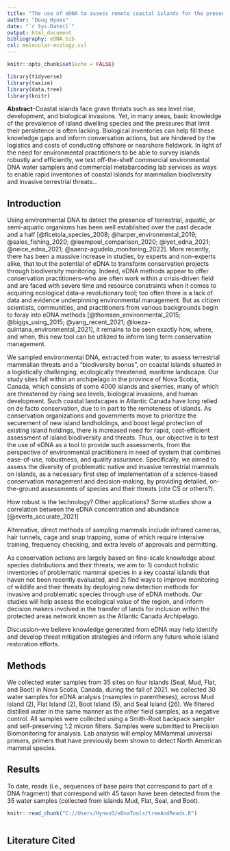 ```yaml
---
title: "The use of eDNA to assess remote coastal islands for the presence of invasive terrestrial mammals"
author: "Doug Hynes"
date: "`r Sys.Date()`"
output: html_document
bibliography: eDNA.bib
csl: molecular-ecology.csl
---
```


```r
knitr::opts_chunk$set(echo = FALSE)

library(tidyverse)
library(taxize)
library(data.tree)
library(knitr)
```

**Abstract**–Coastal islands face grave threats such as sea level rise, development, and biological invasions. Yet, in many areas, basic knowledge of the prevalence of island dwelling species and the pressures that limit their persistence is often lacking. Biological inventories can help fill these knowledge gaps and inform conversation actions, but are hindered by the logistics and costs of conducting offshore or nearshore fieldwork. In light of the need for environmental practitioners to be able to survey islands robustly and efficiently, we test off-the-shelf commercial environmental DNA water samplers and commercial metabarcoding lab services as ways to enable rapid inventories of coastal islands for mammalian biodiversity and invasive terrestrial threats...

## Introduction

Using environmental DNA to detect the presence of terrestrial, aquatic, or semi-aquatic organisms has been well established over the past decade and a half [@ficetola_species_2008; @harper_environmental_2019; @sales_fishing_2020; @leempoel_comparison_2020; @lyet_edna_2021; @neice_edna_2021; @saenz-agudelo_monitoring_2022]. More recently, there has been a massive increase in studies, by experts and non-experts alike, that tout the potential of eDNA to transform conservation projects through biodiversity monitoring. Indeed, eDNA methods appear to offer conservation practitioners–who are often work within a crisis-driven field and are faced with severe time and resource constraints when it comes to acquiring ecological data–a revolutionary tool; too often there is a lack of data and evidence underpinning environmental management. But as citizen scientists, communities, and practitioners from various backgrounds begin to foray into eDNA methods [@thomsen_environmental_2015; @biggs_using_2015; @yang_recent_2021; @loeza-quintana_environmental_2021], it remains to be seen exactly how, where, and when, this new tool can be utilized to inform long term conservation management.    

We sampled environmental DNA, extracted from water, to assess terrestrial mammalian threats and a "biodiversity bonus", on coastal islands situated in a logistically challenging, ecologically threatened, maritime landscape. Our study sites fall within an archipelago in the province of Nova Scotia, Canada, which consists of some 4000 islands and skerries, many of which are threatened by rising sea levels, biological invasions, and human development. Such coastal landscapes in Atlantic Canada have long relied on de facto conservation, due to in part to the remoteness of islands. As conservation organizations and governments move to prioritize the securement of new island landholdings, and boost legal protection of existing island holdings, there is increased need for rapid, cost-efficient assessment of island biodiversity and threats. Thus, our objective is to test the use of eDNA as a tool to provide such assessments, from the perspective of environmental practitioners in need of system that combines ease-of-use, robustness, and quality assurance. Specifically, we aimed to assess the diversity of problematic native and invasive terrestrial mammals on islands, as a necessary first step of implementation of a science-based conservation management and decision-making, by providing detailed, on-the-ground assessments of species and their threats (cite CS or others?). 


How robust is the technology? 
Other applications? Some studies show a correlation between the eDNA concentration and abundance [@everts_accurate_2021] 

Alternative, direct methods of sampling mammals include infrared cameras, hair tunnels, cage and snap trapping, some of which require intensive training, frequency checking, and extra levels of approvals and permitting.

As conservation actions are largely based on fine-scale knowledge about species distributions and their threats, we aim to: 1) conduct holistic inventories of problematic mammal species in a key coastal islands that haven not been recently evaluated, and 2) find ways to improve monitoring of wildlife and their threats by deploying new detection methods for invasive and problematic species through use of eDNA methods. Our studies will help assess the ecological value of the region, and inform decision makers involved in the transfer of lands for inclusion within the protected areas network known as the Atlantic Canada Archipelago. 

Discussion–we believe knowledge generated from eDNA may help identify and develop threat mitigation strategies and inform any future whole island restoration efforts. 

## Methods

We collected water samples from 35 sites on four islands (Seal, Mud, Flat, and Boot) in Nova Scotia, Canada, during the fall of 2021. we collected 30 water samples for eDNA analysis (nsamples in parentheses), across Mud Island (2), Flat Island (2), Boot Island (5), and Seal Island (26). We filtered distilled water in the same manner as the other field samples, as a negative control. All samples were collected using a Smith-Root backpack sampler and self-preserving 1.2 micron filters. Samples were submitted to Precision Biomonitoring for analysis. Lab analysis will employ MiMammal universal primers, primers that have previously been shown to detect North American mammal species.




## Results

To date, reads (i.e., sequences of base pairs that correspond to part of a DNA fragment) that correspond with 45 taxon have been detected from the 35 water samples (collected from islands Mud, Flat, Seal, and Boot). 


```r

knitr::read_chunk("C://Users/HynesD/eDnaTools/treeAndReads.R")
```

```r
```


## Literature Cited
